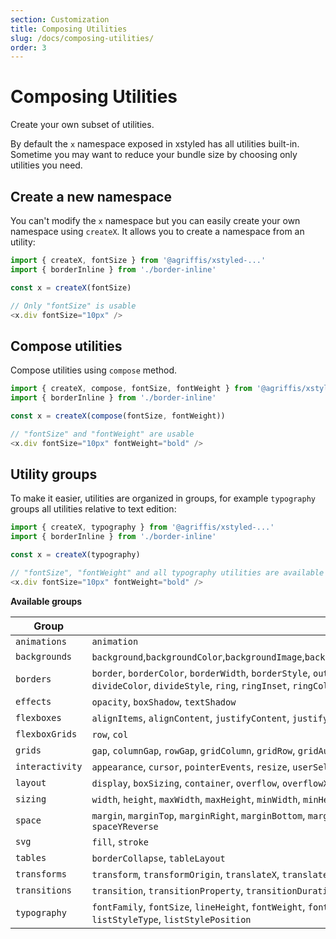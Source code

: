 ```yaml
---
section: Customization
title: Composing Utilities
slug: /docs/composing-utilities/
order: 3
---
```


# Composing Utilities

Create your own subset of utilities.

<carbon-ad />

By default the `x` namespace exposed in xstyled has all utilities built-in. Sometime you may want to reduce your bundle size by choosing only utilities you need.

## Create a new namespace

You can't modify the `x` namespace but you can easily create your own namespace using `createX`. It allows you to create a namespace from an utility:

```js
import { createX, fontSize } from '@agriffis/xstyled-...'
import { borderInline } from './border-inline'

const x = createX(fontSize)

// Only "fontSize" is usable
<x.div fontSize="10px" />
```

## Compose utilities

Compose utilities using `compose` method.

```js
import { createX, compose, fontSize, fontWeight } from '@agriffis/xstyled-...'
import { borderInline } from './border-inline'

const x = createX(compose(fontSize, fontWeight))

// "fontSize" and "fontWeight" are usable
<x.div fontSize="10px" fontWeight="bold" />
```

## Utility groups

To make it easier, utilities are organized in groups, for example `typography` groups all utilities relative to text edition:

```js
import { createX, typography } from '@agriffis/xstyled-...'
import { borderInline } from './border-inline'

const x = createX(typography)

// "fontSize", "fontWeight" and all typography utilities are available
<x.div fontSize="10px" fontWeight="bold" />
```

**Available groups**

| Group           | Utilities                                                                                                                                                                                                                                                  |
| --------------- | ---------------------------------------------------------------------------------------------------------------------------------------------------------------------------------------------------------------------------------------------------------- |
| `animations`    | `animation`                                                                                                                                                                                                                                                |
| `backgrounds`   | `background`,`backgroundColor`,`backgroundImage`,`backgroundSize`,`backgroundPosition`,`backgroundRepeat`,`backgroundAttachment`,`backgroundClip`,`gradientFrom`,`gradientVia`,`gradientTo`                                                                |
| `borders`       | `border`, `borderColor`, `borderWidth`, `borderStyle`, `outline`, `outlineColor`, `outlineWidth`, `outlineStyle`, `borderRadius`, `divideY`, `divideX`, `divideXReverse`, `divideYReverse`, `divideColor`, `divideStyle`, `ring`, `ringInset`, `ringColor` |
| `effects`       | `opacity`, `boxShadow`, `textShadow`                                                                                                                                                                                                                       |
| `flexboxes`     | `alignItems`, `alignContent`, `justifyContent`, `justifyItems`, `flexWrap`, `flexGrow`, `flexShrink`, `flexBasis`, `flexDirection`, `flex`, `justifySelf`, `alignSelf`, `order`                                                                            |
| `flexboxGrids`  | `row`, `col`                                                                                                                                                                                                                                               |
| `grids`         | `gap`, `columnGap`, `rowGap`, `gridColumn`, `gridRow`, `gridAutoFlow`, `gridAutoColumns`, `gridAutoRows`, `gridTemplateColumns`, `gridTemplateRows`, `gridTemplateAreas`, `gridArea`                                                                       |
| `interactivity` | `appearance`, `cursor`, `pointerEvents`, `resize`, `userSelect`                                                                                                                                                                                            |
| `layout`        | `display`, `boxSizing`, `container`, `overflow`, `overflowX`, `overflowY`, `zIndex`, `position`, `top`, `right`, `bottom`, `left`, `visibility`, `overscrollBehavior`, `objectFit`                                                                         |
| `sizing`        | `width`, `height`, `maxWidth`, `maxHeight`, `minWidth`, `minHeight`                                                                                                                                                                                        |
| `space`         | `margin`, `marginTop`, `marginRight`, `marginBottom`, `marginLeft`, `mx`, `my`, `padding`, `paddingTop`, `paddingRight`, `paddingBottom`, `paddingLeft`, `px`, `py`, `spaceY`, `spaceX`, `spaceXReverse`, `spaceYReverse`                                  |
| `svg`           | `fill`, `stroke`                                                                                                                                                                                                                                           |
| `tables`        | `borderCollapse`, `tableLayout`                                                                                                                                                                                                                            |
| `transforms`    | `transform`, `transformOrigin`, `translateX`, `translateY`, `rotate`, `skewX`, `skewY`, `scale`, `scaleX`, `scaleY`                                                                                                                                        |
| `transitions`   | `transition`, `transitionProperty`, `transitionDuration`, `transitionTimingFunction`, `transitionDelay`                                                                                                                                                    |
| `typography`    | `fontFamily`, `fontSize`, `lineHeight`, `fontWeight`, `fontStyle`, `letterSpacing`, `color`, `textTransform`, `textDecoration`, `textAlign`, `verticalAlign`, `whiteSpace`, `textOverflow`, `listStyleType`, `listStylePosition`                           |
